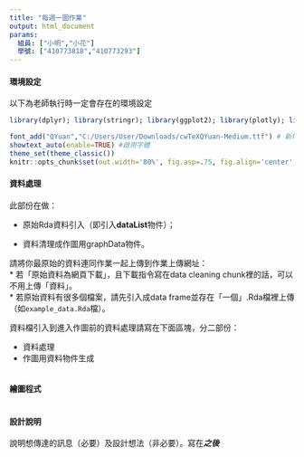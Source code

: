 ```yaml
---
title: "每週一圖作業"
output: html_document
params:
  組員: ["小明","小花"]  
  學號: ["410773818","410773293"]
---
```


#### 環境設定

以下為老師執行時一定會存在的環境設定
```r
library(dplyr); library(stringr); library(ggplot2); library(plotly); library(lubridate); library(readr); library(tidyr); library(showtext)

font_add("QYuan","C:/Users/User/Downloads/cwTeXQYuan-Medium.ttf") # 新增字體
showtext_auto(enable=TRUE) #啟用字體
theme_set(theme_classic())
knitr::opts_chunk$set(out.width='80%', fig.asp=.75, fig.align='center', fig.showtext=T)
```

#### 資料處理

此部份在做：

  * 原始Rda資料引入（即引入**dataList**物件）；
  
  * 資料清理成作圖用graphData物件。

請將你最原始的資料連同作業一起上傳到作業上傳網址：  
  * 若「原始資料為網頁下載」，且下載指令寫在data cleaning chunk裡的話，可以不用上傳「資料」。  
  * 若原始資料有很多個檔案，請先引入成data frame並存在「一個」.Rda檔裡上傳（如`example_data.Rda`檔）。  

資料檔引入到進入作圖前的資料處理請寫在下面區塊，分二部份：

  * 資料處理  
  * 作圖用資料物件生成
  
```r

```

#### 繪圖程式

```r

```

#### 設計說明
說明想傳達的訊息（必要）及設計想法（非必要）。寫在***之後
*** 


